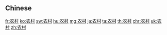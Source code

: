 {{also|農村}}
==Chinese==
{{zh-see|農村}}

[[fr:农村]]
[[ko:农村]]
[[sw:农村]]
[[hu:农村]]
[[mg:农村]]
[[ja:农村]]
[[ta:农村]]
[[th:农村]]
[[chr:农村]]
[[uk:农村]]
[[zh:农村]]